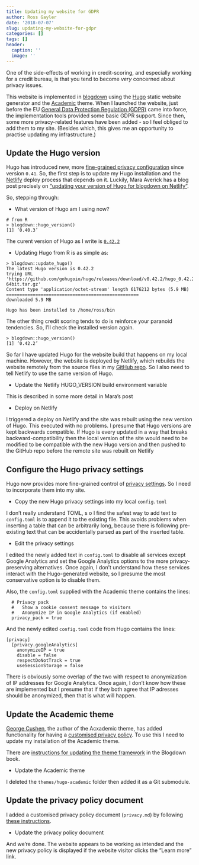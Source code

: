 ```yaml
---
title: Updating my website for GDPR
author: Ross Gayler
date: '2018-07-07'
slug: updating-my-website-for-gdpr
categories: []
tags: []
header:
  caption: ''
  image: ''
---
```


One of the side-effects of working in credit-scoring, 
and especially working for a credit bureau,
is that you tend to become *very* concerned about privacy issues.

This website is implemented in [blogdown](https://bookdown.org/yihui/blogdown/)
using the [Hugo](https://gohugo.io/) static website generator
and the [Academic](https://github.com/gcushen/hugo-academic) theme.
When I launched the website,
just before 
the EU [General Data Protection Regulation (GDPR)](https://en.wikipedia.org/wiki/General_Data_Protection_Regulation)
came into force,
the implementation tools provided some basic GDPR support.
Since then, some more privacy-related features have been added -
so I feel obliged to add them to my site.
(Besides which, this gives me an opportunity to practise updating my infrastructure.)

## Update the Hugo version

Hugo has introduced new, more 
[fine-grained privacy configuration](https://gohugo.io/about/hugo-and-gdpr/)
since version `0.41`.
So, the first step is to update my Hugo installation
and the [Netlify](https://www.netlify.com/) deploy process that depends on it.
Luckily, Mara Averick has a blog post precisely on
["updating your version of Hugo for blogdown on Netlify"](https://maraaverick.rbind.io/2017/10/updating-blogdown-hugo-version-netlify/).

So, stepping through:

* What version of Hugo am I using now?

```
# from R
> blogdown::hugo_version()
[1] ‘0.40.3’
```

The curent version of Hugo as I write is [`0.42.2`](https://gohugo.io/news/0.42.2-relnotes/)

* Updating Hugo from R is as simple as:

```
> blogdown::update_hugo()
The latest Hugo version is 0.42.2
trying URL 'https://github.com/gohugoio/hugo/releases/download/v0.42.2/hugo_0.42.2_Linux-64bit.tar.gz'
Content type 'application/octet-stream' length 6176212 bytes (5.9 MB)
==================================================
downloaded 5.9 MB

Hugo has been installed to /home/ross/bin
```

The other thing credit scoring tends to do is reinforce your paranoid tendencies.
So, I'll check the installed version again.

```
> blogdown::hugo_version()
[1] ‘0.42.2’
```

So far I have updated Hugo for the website build that happens
on my local machine.
However, the website is deployed by Netlify,
which rebuilds the website remotely
from the source files in my [GitHub repo](https://github.com/rgayler/rossgayler_website).
So I also need to tell Netlify to use the same version of Hugo.

* Update the Netlify HUGO_VERSION build environment variable

This is described in some more detail in Mara's post

* Deploy on Netlify

I triggered a deploy on Netlify and the site was rebuilt
using the new version of Hugo.
This executed with no problems.
I presume that Hugo versions are kept backwards compatible.
If Hugo is every updated in a way that breaks backward-compatibility
then the local version of the site would need to be modified
to be compatible with the new Hugo version
and then pushed to the GitHub repo
before the remote site was rebuilt on Netlify

## Configure the Hugo privacy settings

Hugo now provides more fine-grained control
of [privacy settings](https://gohugo.io/about/hugo-and-gdpr/#all-privacy-settings).
So I need to incorporate them into my site.

* Copy the new Hugo privacy settings into my local `config.toml`

I don't really understand TOML, s
o I find the safest way to add text to `config.toml`
is to append it to the existing file.
This avoids problems when inserting a table that can be arbitrarily long,
because there is following pre-existing text
that can be accidentally parsed as part of the inserted table.

* Edit the privacy settings 

I edited the newly added text in `config.toml`
to disable all services except Google Analytics
and set the Google Analytics options to the more privacy-preserving alternatives.
Once again, I don't understand how these services interact with the Hugo-generated website,
so I presume the most conservative option is to disable them.

Also, the `config.toml` supplied with the Academic theme
contains the lines:

```
  # Privacy pack
  #   Show a cookie consent message to visitors
  #   Anonymize IP in Google Analytics (if enabled)
  privacy_pack = true
```

And the newly edited `config.toml` code from Hugo
contains the lines:

```
[privacy]
  [privacy.googleAnalytics]
    anonymizeIP = true
    disable = false
    respectDoNotTrack = true
    useSessionStorage = false
```

There is obviously some overlap of the two
with respect to anonymization of IP addresses for Google Analytics.
Once again, I don't know how these are implemented
but I presume that if they both agree that IP adresses
should be anonymized,
then that is what will happen.

## Update the Academic theme

[George Cushen](https://georgecushen.com/),
the author of the Acxademic theme,
has added functionality for having a 
[customised privacy policy](https://github.com/gcushen/hugo-academic/issues/537).
To use this I need to update my installation
of the Academic theme.

There are [instructions for updating the theme framework](https://bookdown.org/yihui/blogdown/version-control.html)
in the Blogdown book.

* Update the Academic theme

I deleted the `themes/hugo-academic` folder
then added it as a Git submodule.

## Update the privacy policy document 

I added a customised privacy policy document (`privacy.md`)
by following [these instructions](https://github.com/gcushen/hugo-academic/issues/537).

* Update the privacy policy document

And we're done.
The website appears to be working as intended
and the new privacy policy is displayed
if the website visitor clicks the "Learn more" link.
